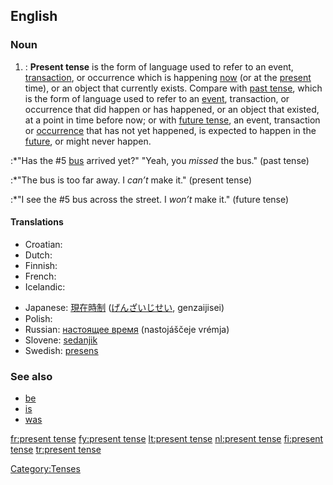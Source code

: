 ==English==

===Noun===
{{en-noun|sg=[[present]] [[tense]]}}

# {{grammar}}: '''Present tense''' is the form of language used to refer to an event, [[transaction]], or occurrence which is happening [[now]] (or at the [[present]] time), or an object that currently exists. Compare with [[past tense]], which is the form of language used to refer to an [[event]], transaction, or occurrence that did happen or has happened, or an object that existed, at a point in time before now; or with [[future tense]], an event, transaction or [[occurrence]] that has not yet happened, is expected to happen in the [[future]], or might never happen.
:*"Has the #5 [[bus]] arrived yet?" "Yeah, you ''missed'' the bus." (past tense)
:*"The bus is too far away. I ''can’t'' make it." (present tense)
:*"I see the #5 bus across the street. I ''won’t'' make it." (future tense)

====Translations====
{{top}}
* Croatian: {{t-|hr|prezent|m}}
* Dutch: {{t+|nl|tegenwoordige tijd|m}}
* Finnish: {{t+|fi|preesens}}
* French: {{t+|fr|présent}}
* Icelandic: {{t+|is|nútíð|f}}
{{mid}}
* Japanese: [[現在時制]] ([[げんざいじせい]], genzaijisei)
* Polish: {{t+|pl|czas teraźniejszy|m}}
* Russian: [[настоящее время]] (nastojáščeje vrémja) {{n}}
* Slovene: [[sedanjik]] {{m}}
* Swedish: [[presens]]
{{bottom}}

===See also===
*[[be]]
*[[is]]
*[[was]]

[[Category:Tenses]]

[[fr:present tense]]
[[fy:present tense]]
[[lt:present tense]]
[[nl:present tense]]
[[fi:present tense]]
[[tr:present tense]]